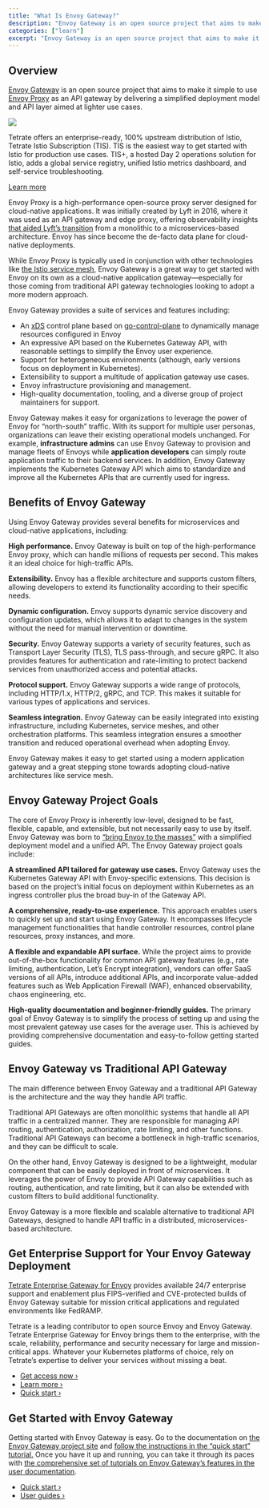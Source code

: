 ```yaml
---
title: "What Is Envoy Gateway?"
description: "Envoy Gateway is an open source project that aims to make it simple to use Envoy Proxy as an API gateway by delivering a simplified deployment model and API layer aimed at lighter use cases."
categories: ["learn"]
excerpt: "Envoy Gateway is an open source project that aims to make it simple to use Envoy Proxy as an API gateway by delivering a simplified deployment model and API layer aimed at lighter use cases."
---
```


## [](#overview)Overview

[Envoy Gateway](https://gateway.envoyproxy.io/) is an open source project that aims to make it simple to use [Envoy Proxy](/what-is-envoy-proxy/) as an API gateway by delivering a simplified deployment model and API layer aimed at lighter use cases. 

![](/images/icons/inline-promo-icon.png)

Tetrate offers an enterprise-ready, 100% upstream distribution of Istio, Tetrate Istio Subscription (TIS). TIS is the easiest way to get started with Istio for production use cases. TIS+, a hosted Day 2 operations solution for Istio, adds a global service registry, unified Istio metrics dashboard, and self-service troubleshooting.

[Learn more](/products/tetrate-istio-subscription)

Envoy Proxy is a high-performance open-source proxy server designed for cloud-native applications. It was initially created by Lyft in 2016, where it was used as an API gateway and edge proxy, offering observability insights [that aided Lyft’s transition](https://blog.envoyproxy.io/introducing-envoy-gateway-ad385cc59532) from a monolithic to a microservices-based architecture. Envoy has since become the de-facto data plane for cloud-native deployments.

While Envoy Proxy is typically used in conjunction with other technologies like [the Istio service mesh](/what-is-istio-service-mesh/), Envoy Gateway is a great way to get started with Envoy on its own as a cloud-native application gateway—especially for those coming from traditional API gateway technologies looking to adopt a more modern approach.

Envoy Gateway provides a suite of services and features including:

*   An [xDS](https://www.envoyproxy.io/docs/envoy/latest/api-docs/xds_protocol) control plane based on [go-control-plane](https://github.com/envoyproxy/go-control-plane) to dynamically manage resources configured in Envoy
*   An expressive API based on the Kubernetes Gateway API, with reasonable settings to simplify the Envoy user experience.
*   Support for heterogeneous environments (although, early versions focus on deployment in Kubernetes).
*   Extensibility to support a multitude of application gateway use cases.
*   Envoy infrastructure provisioning and management.
*   High-quality documentation, tooling, and a diverse group of project maintainers for support.

Envoy Gateway makes it easy for organizations to leverage the power of Envoy for “north-south” traffic. With its support for multiple user personas, organizations can leave their existing operational models unchanged. For example, **infrastructure admins** can use Envoy Gateway to provision and manage fleets of Envoys while **application developers** can simply route application traffic to their backend services. In addition, Envoy Gateway implements the Kubernetes Gateway API which aims to standardize and improve all the Kubernetes APIs that are currently used for ingress.

## [](#benefits-of-envoy-gateway)Benefits of Envoy Gateway

Using Envoy Gateway provides several benefits for microservices and cloud-native applications, including:

**High performance.** Envoy Gateway is built on top of the high-performance Envoy proxy, which can handle millions of requests per second. This makes it an ideal choice for high-traffic APIs.

**Extensibility.** Envoy has a flexible architecture and supports custom filters, allowing developers to extend its functionality according to their specific needs.

**Dynamic configuration.** Envoy supports dynamic service discovery and configuration updates, which allows it to adapt to changes in the system without the need for manual intervention or downtime.

**Security.** Envoy Gateway supports a variety of security features, such as Transport Layer Security (TLS), TLS pass-through, and secure gRPC. It also provides features for authentication and rate-limiting to protect backend services from unauthorized access and potential attacks.

**Protocol support.** Envoy Gateway supports a wide range of protocols, including HTTP/1.x, HTTP/2, gRPC, and TCP. This makes it suitable for various types of applications and services.

**Seamless integration.** Envoy Gateway can be easily integrated into existing infrastructure, including Kubernetes, service meshes, and other orchestration platforms. This seamless integration ensures a smoother transition and reduced operational overhead when adopting Envoy.

Envoy Gateway makes it easy to get started using a modern application gateway and a great stepping stone towards adopting cloud-native architectures like service mesh. 

## [](#envoy-gateway-project-goals)Envoy Gateway Project Goals

The core of Envoy Proxy is inherently low-level, designed to be fast, flexible, capable, and extensible, but not necessarily easy to use by itself. Envoy Gateway was born to [“bring Envoy to the masses”](https://blog.envoyproxy.io/introducing-envoy-gateway-ad385cc59532) with a simplified deployment model and a unified API. The Envoy Gateway project goals include:

**A streamlined API tailored for gateway use cases.** Envoy Gateway uses the Kubernetes Gateway API with Envoy-specific extensions. This decision is based on the project’s initial focus on deployment within Kubernetes as an ingress controller plus the broad buy-in of the Gateway API.

**A comprehensive, ready-to-use experience.** This approach enables users to quickly set up and start using Envoy Gateway. It encompasses lifecycle management functionalities that handle controller resources, control plane resources, proxy instances, and more.

**A flexible and expandable API surface.** While the project aims to provide out-of-the-box functionality for common API gateway features (e.g., rate limiting, authentication, Let’s Encrypt integration), vendors can offer SaaS versions of all APIs, introduce additional APIs, and incorporate value-added features such as Web Application Firewall (WAF), enhanced observability, chaos engineering, etc.

**High-quality documentation and beginner-friendly guides.** The primary goal of Envoy Gateway is to simplify the process of setting up and using the most prevalent gateway use cases for the average user. This is achieved by providing comprehensive documentation and easy-to-follow getting started guides.

## [](#envoy-gateway-vs-traditional-api-gateway)Envoy Gateway vs Traditional API Gateway

The main difference between Envoy Gateway and a traditional API Gateway is the architecture and the way they handle API traffic.

Traditional API Gateways are often monolithic systems that handle all API traffic in a centralized manner. They are responsible for managing API routing, authentication, authorization, rate limiting, and other functions. Traditional API Gateways can become a bottleneck in high-traffic scenarios, and they can be difficult to scale.

On the other hand, Envoy Gateway is designed to be a lightweight, modular component that can be easily deployed in front of microservices. It leverages the power of Envoy to provide API Gateway capabilities such as routing, authentication, and rate limiting, but it can also be extended with custom filters to build additional functionality.

Envoy Gateway is a more flexible and scalable alternative to traditional API Gateways, designed to handle API traffic in a distributed, microservices-based architecture.

## [](#get-enterprise-support-for-your-envoy-gateway-deployment)Get Enterprise Support for Your Envoy Gateway Deployment

[Tetrate Enterprise Gateway for Envoy](/tetrate-enterprise-gateway-for-envoy/) provides available 24/7 enterprise support and enablement plus FIPS-verified and CVE-protected builds of Envoy Gateway suitable for mission critical applications and regulated environments like FedRAMP.

Tetrate is a leading contributor to open source Envoy and Envoy Gateway. Tetrate Enterprise Gateway for Envoy brings them to the enterprise, with the scale, reliability, performance and security necessary for large and mission-critical apps. Whatever your Kubernetes platforms of choice, rely on Tetrate’s expertise to deliver your services without missing a beat.

*   [Get access now ›](https://tetr8.io/teg-access)
*   [Learn more ›](/tetrate-enterprise-gateway-for-envoy/)
*   [Quick start ›](https://docs.tetrate.io/envoy-gateway/installation/quickstart)

## [](#get-started-with-envoy-gateway)Get Started with Envoy Gateway

Getting started with Envoy Gateway is easy. Go to the documentation on [the Envoy Gateway project site](https://gateway.envoyproxy.io/v0.3/) and [follow the instructions in the “quick start” tutorial.](https://gateway.envoyproxy.io/docs/tasks/quickstart/) Once you have it up and running, you can take it through its paces with [the comprehensive set of tutorials on Envoy Gateway’s features in the user documentation](https://gateway.envoyproxy.io/docs/tasks/).

*   [Quick start ›](https://gateway.envoyproxy.io/docs/tasks/quickstart/)
*   [User guides ›](https://gateway.envoyproxy.io/docs/tasks/)